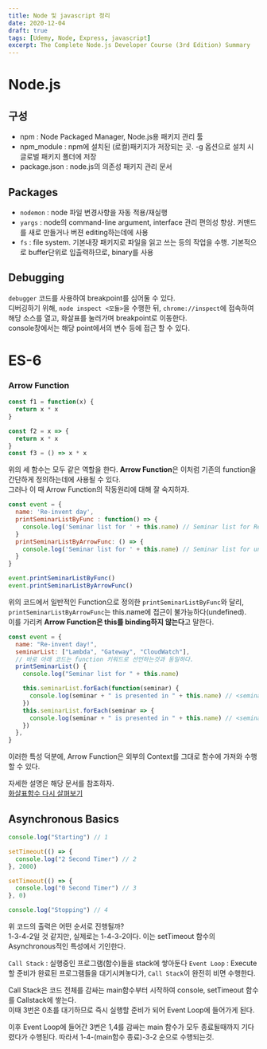 ```yaml
---
title: Node 및 javascript 정리
date: 2020-12-04
draft: true
tags: [Udemy, Node, Express, javascript]
excerpt: The Complete Node.js Developer Course (3rd Edition) Summary
---
```


# Node.js

## 구성

- npm : Node Packaged Manager, Node.js용 패키지 관리 툴
- npm_module : npm에 설치된 (로컬)패키지가 저장되는 곳. -g 옵션으로 설치 시 글로벌 패키지 폴더에 저장
- package.json : node.js의 의존성 패키지 관리 문서

## Packages

- `nodemon` : node 파일 변경사항을 자동 적용/재실행
- `yargs` : node의 command-line argument, interface 관리 편의성 향상. 커맨드를 새로 만들거나 버젼 editing하는데에 사용
- `fs` : file system. 기본내장 패키지로 파일을 읽고 쓰는 등의 작업을 수행. 기본적으로 buffer단위로 입출력하므로, binary를 사용

## Debugging

`debugger` 코드를 사용하여 breakpoint를 심어둘 수 있다.  
디버깅하기 위해, `node inspect <모듈>`을 수행한 뒤, `chrome://inspect`에 접속하여 해당 소스를 열고, 화살표를 눌러가며 breakpoint로 이동한다.  
console창에서는 해당 point에서의 변수 등에 접근 할 수 있다.

# ES-6

### Arrow Function

```javascript
const f1 = function(x) {
  return x * x
}

const f2 = x => {
  return x * x
}
const f3 = () => x * x
```

위의 세 함수는 모두 같은 역할을 한다. **Arrow Function**은 이처럼 기존의 function을 간단하게 정의하는데에 사용될 수 있다.  
그러나 이 때 Arrow Function의 작동원리에 대해 잘 숙지하자.

```javascript
const event = {
  name: 'Re-invent day',
  printSeminarListByFunc : function() => {
    console.log('Seminar list for ' + this.name) // Seminar list for Re-invent day
  }
  printSeminarListByArrowFunc: () => {
    console.log('Seminar list for ' + this.name) // Seminar list for undefined
  }
}

event.printSeminarListByFunc()
event.printSeminarListByArrowFunc()
```

위의 코드에서 일반적인 Function으로 정의한 `printSeminarListByFunc`와 달리, `printSeminarListByArrowFunc`는 this.name에 접근이 불가능하다(undefined).  
이를 가리켜 **Arrow Function은 this를 binding하지 않는다**고 말한다.

```javascript
const event = {
  name: "Re-invent day!",
  seminarList: ["Lambda", "Gateway", "CloudWatch"],
  // 바로 아래 코드는 function 키워드로 선언하는것과 동일하다.
  printSeminarList() {
    console.log("Seminar list for " + this.name)

    this.seminarList.forEach(function(seminar) {
      console.log(seminar + " is presented in " + this.name) // <seminar name> is presented in undefined
    })
    this.seminarList.forEach(seminar => {
      console.log(seminar + " is presented in " + this.name) // <seminar name> is presented in Re-invent day
    })
  },
}
```

이러한 특성 덕분에, Arrow Function은 외부의 Context를 그대로 함수에 가져와 수행할 수 있다.

자세한 설명은 해당 문서를 참조하자.  
[화살표함수 다시 살펴보기](https://ko.javascript.info/arrow-functions)

## Asynchronous Basics

```javascript
console.log("Starting") // 1

setTimeout(() => {
  console.log("2 Second Timer") // 2
}, 2000)

setTimeout(() => {
  console.log("0 Second Timer") // 3
}, 0)

console.log("Stopping") // 4
```

위 코드의 출력은 어떤 순서로 진행될까?  
1-3-4-2일 것 같지만, 실제로는 1-4-3-2이다. 이는 setTimeout 함수의 Asynchronous적인 특성에서 기인한다.

`Call Stack` : 실행중인 프로그램(함수)들을 stack에 쌓아둔다
`Event Loop` : Execute할 준비가 완료된 프로그램들을 대기시켜놓다가, `Call Stack`이 완전히 비면 수행한다.

Call Stack은 코드 전체를 감싸는 main함수부터 시작하여 console, setTimeout 함수를 Callstack에 쌓는다.  
이때 3번은 0초를 대기하므로 즉시 실행할 준비가 되어 Event Loop에 들어가게 된다.

이후 Event Loop에 들어간 3번은 1,4를 감싸는 main 함수가 모두 종료될때까지 기다렸다가 수행된다. 따라서 1-4-(main함수 종료)-3-2 순으로 수행되는것.
